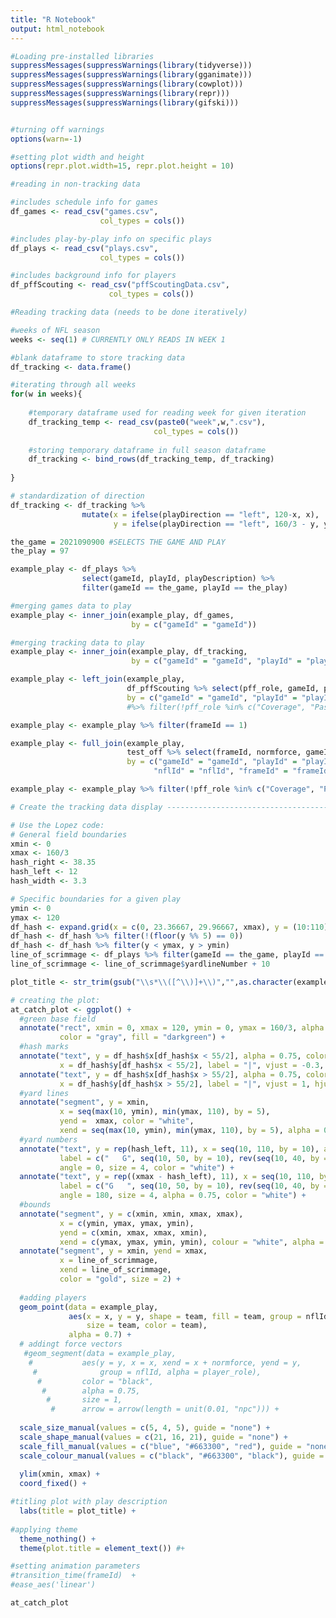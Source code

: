 ```yaml
---
title: "R Notebook"
output: html_notebook
---
```


```r
#Loading pre-installed libraries
suppressMessages(suppressWarnings(library(tidyverse)))
suppressMessages(suppressWarnings(library(gganimate)))
suppressMessages(suppressWarnings(library(cowplot)))
suppressMessages(suppressWarnings(library(repr)))
suppressMessages(suppressWarnings(library(gifski)))


#turning off warnings
options(warn=-1)

#setting plot width and height
options(repr.plot.width=15, repr.plot.height = 10)
```

```r
#reading in non-tracking data

#includes schedule info for games
df_games <- read_csv("games.csv",
                    col_types = cols())

#includes play-by-play info on specific plays
df_plays <- read_csv("plays.csv",
                    col_types = cols())

#includes background info for players
df_pffScouting <- read_csv("pffScoutingData.csv",
                      col_types = cols())

```


```r
#Reading tracking data (needs to be done iteratively)

#weeks of NFL season
weeks <- seq(1) # CURRENTLY ONLY READS IN WEEK 1

#blank dataframe to store tracking data
df_tracking <- data.frame()

#iterating through all weeks
for(w in weeks){
    
    #temporary dataframe used for reading week for given iteration
    df_tracking_temp <- read_csv(paste0("week",w,".csv"),
                                col_types = cols())
    
    #storing temporary dataframe in full season dataframe
    df_tracking <- bind_rows(df_tracking_temp, df_tracking)                            
    
}
```


```r
# standardization of direction
df_tracking <- df_tracking %>%
                mutate(x = ifelse(playDirection == "left", 120-x, x),
                       y = ifelse(playDirection == "left", 160/3 - y, y))
```

```r
the_game = 2021090900 #SELECTS THE GAME AND PLAY
the_play = 97

example_play <- df_plays %>%
                select(gameId, playId, playDescription) %>% 
                filter(gameId == the_game, playId == the_play) 

#merging games data to play
example_play <- inner_join(example_play, df_games, 
                           by = c("gameId" = "gameId"))

#merging tracking data to play
example_play <- inner_join(example_play, df_tracking,
                           by = c("gameId" = "gameId", "playId" = "playId"))

example_play <- left_join(example_play, 
                          df_pffScouting %>% select(pff_role, gameId, playId,nflId),
                          by = c("gameId" = "gameId", "playId" = "playId", "nflId" = "nflId")) 
                          #%>% filter(!pff_role %in% c("Coverage", "Pass Route")) 

example_play <- example_play %>% filter(frameId == 1)

example_play <- full_join(example_play, 
                          test_off %>% select(frameId, normforce, gameId, playId,nflId), 
                          by = c("gameId" = "gameId", "playId" = "playId",
                                "nflId" = "nflId", "frameId" = "frameId"))

example_play <- example_play %>% filter(!pff_role %in% c("Coverage", "Pass Route", "Pass Rush")) 
```



```r
# Create the tracking data display ----------------------------------------

# Use the Lopez code:
# General field boundaries
xmin <- 0
xmax <- 160/3
hash_right <- 38.35
hash_left <- 12
hash_width <- 3.3

# Specific boundaries for a given play
ymin <- 0
ymax <- 120
df_hash <- expand.grid(x = c(0, 23.36667, 29.96667, xmax), y = (10:110))
df_hash <- df_hash %>% filter(!(floor(y %% 5) == 0))
df_hash <- df_hash %>% filter(y < ymax, y > ymin)
line_of_scrimmage <- df_plays %>% filter(gameId == the_game, playId == the_play) %>% select(yardlineNumber)
line_of_scrimmage <- line_of_scrimmage$yardlineNumber + 10

plot_title <- str_trim(gsub("\\s*\\([^\\)]+\\)","",as.character(example_play$playDescription[1])))

```

```r

# creating the plot:
at_catch_plot <- ggplot() +
  #green base field
  annotate("rect", xmin = 0, xmax = 120, ymin = 0, ymax = 160/3, alpha = 0.4,
           color = "gray", fill = "darkgreen") +
  #hash marks
  annotate("text", y = df_hash$x[df_hash$x < 55/2], alpha = 0.75, color = "white",
           x = df_hash$y[df_hash$x < 55/2], label = "|", vjust = -0.3, hjust = 0.4) +
  annotate("text", y = df_hash$x[df_hash$x > 55/2], alpha = 0.75, color = "white",
           x = df_hash$y[df_hash$x > 55/2], label = "|", vjust = 1, hjust = 0.4) +
  #yard lines
  annotate("segment", y = xmin,
           x = seq(max(10, ymin), min(ymax, 110), by = 5),
           yend =  xmax, color = "white",
           xend = seq(max(10, ymin), min(ymax, 110), by = 5), alpha = 0.75) +
  #yard numbers
  annotate("text", y = rep(hash_left, 11), x = seq(10, 110, by = 10), alpha = 0.75,
           label = c("   G", seq(10, 50, by = 10), rev(seq(10, 40, by = 10)), "G   "),
           angle = 0, size = 4, color = "white") +
  annotate("text", y = rep((xmax - hash_left), 11), x = seq(10, 110, by = 10),
           label = c("G   ", seq(10, 50, by = 10), rev(seq(10, 40, by = 10)), "   G"),
           angle = 180, size = 4, alpha = 0.75, color = "white") +
  #bounds
  annotate("segment", y = c(xmin, xmin, xmax, xmax),
           x = c(ymin, ymax, ymax, ymin),
           yend = c(xmin, xmax, xmax, xmin),
           xend = c(ymax, ymax, ymin, ymin), colour = "white", alpha = 0.25) +
  annotate("segment", y = xmin, yend = xmax,
           x = line_of_scrimmage,
           xend = line_of_scrimmage,
           color = "gold", size = 2) +
  
  #adding players
  geom_point(data = example_play,
             aes(x = x, y = y, shape = team, fill = team, group = nflId, 
                 size = team, color = team), 
             alpha = 0.7) + 
  # addingt force vectors
   #geom_segment(data = example_play,
    #           aes(y = y, x = x, xend = x + normforce, yend = y,
     #              group = nflId, alpha = player_role),
      #         color = "black",
       #        alpha = 0.75,
        #       size = 1,
         #      arrow = arrow(length = unit(0.01, "npc"))) +
  
  scale_size_manual(values = c(5, 4, 5), guide = "none") + 
  scale_shape_manual(values = c(21, 16, 21), guide = "none") +
  scale_fill_manual(values = c("blue", "#663300", "red"), guide = "none") + 
  scale_colour_manual(values = c("black", "#663300", "black"), guide = "none") +
  
  ylim(xmin, xmax) + 
  coord_fixed() + 

#titling plot with play description
  labs(title = plot_title) +
  
#applying theme
  theme_nothing() + 
  theme(plot.title = element_text()) #+

#setting animation parameters
#transition_time(frameId)  +
#ease_aes('linear')

at_catch_plot
```
